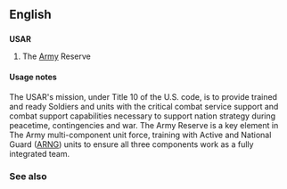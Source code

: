 ==English==
==={{initialism}}===
'''USAR'''
#The [[Army]] Reserve

====Usage notes====
The USAR's mission, under Title 10 of the U.S. code, is to provide trained and ready Soldiers and units with the critical combat service support and combat support capabilities necessary to support nation strategy during peacetime, contingencies and war. The Army Reserve is a key element in The Army multi-component unit force, training with Active and National Guard ([[ARNG]]) units to ensure all three components work as a fully integrated team.

===See also===
{{pedialite}}